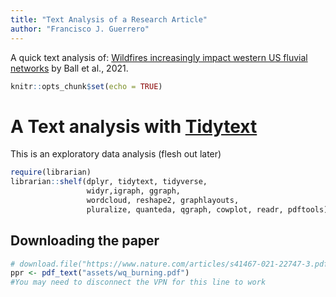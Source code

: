 ```yaml
---
title: "Text Analysis of a Research Article"
author: "Francisco J. Guerrero"
---
```


A quick text analysis of: [Wildfires increasingly impact western US fluvial networks](https://www.nature.com/articles/s41467-021-22747-3) by Ball et al., 2021.

```r
knitr::opts_chunk$set(echo = TRUE)
```

# A Text analysis with [Tidytext](https://www.tidytextmining.com/index.html)

This is an exploratory data analysis (flesh out later)

```r


require(librarian)
librarian::shelf(dplyr, tidytext, tidyverse,
                 widyr,igraph, ggraph,
                 wordcloud, reshape2, graphlayouts,
                 pluralize, quanteda, qgraph, cowplot, readr, pdftools)
```

## Downloading the paper

```r
# download.file("https://www.nature.com/articles/s41467-021-22747-3.pdf","assets/wq_burning.pdf", mode = "wb")
ppr <- pdf_text("assets/wq_burning.pdf")
#You may need to disconnect the VPN for this line to work
```





























